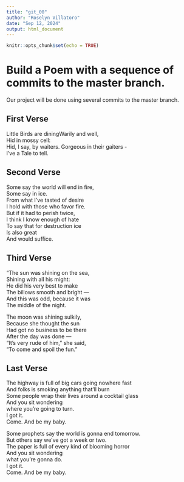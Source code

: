 ```yaml
---
title: "git_00"
author: "Roselyn Villatoro"
date: "Sep 12, 2024"
output: html_document
---
```


```r
knitr::opts_chunk$set(echo = TRUE)
```
# Build a Poem with a sequence of commits to the master branch.
Our project will be done using several commits to the master branch.
<!-- Do not modify or change any text in "!--" bracketed areas such as this --- these are instructions to
you, if you change any of this the git program will notice it and compromise your git merging strategy !-->

## First Verse 
<!--Put the first five lines of a poem by Lewis Carrol in this section!-->

Little Birds are diningWarily and well,  
Hid in mossy cell:  
Hid, I say, by waiters. 
Gorgeous in their gaiters -  
I've a Tale to tell.  

## Second Verse
<!--Put the first five lines of a poem by Robert Frost here!-->

Some say the world will end in fire,  
Some say in ice.  
From what I've tasted of desire  
I hold with those who favor fire.  
But if it had to perish twice,  
I think I know enough of hate  
To say that for destruction ice  
Is also great  
And would suffice.  

## Third Verse
<!--Put the first two verses of The Walrus and the Carpenter here!-->

"The sun was shining on the sea,  
      Shining with all his might:  
He did his very best to make  
      The billows smooth and bright —  
And this was odd, because it was  
      The middle of the night.   

The moon was shining sulkily,  
      Because she thought the sun  
Had got no business to be there   
      After the day was done —  
"It's very rude of him," she said,  
      "To come and spoil the fun."  

## Last Verse
<!--Put a short poem of your choice 8-20 lines,here!-->

The highway is full of big cars going nowhere fast  
And folks is smoking anything that’ll burn  
Some people wrap their lives around a cocktail glass  
And you sit wondering  
where you’re going to turn.  
I got it.  
Come. And be my baby.  

Some prophets say the world is gonna end tomorrow.  
But others say we’ve got a week or two.  
The paper is full of every kind of blooming horror  
And you sit wondering  
what you’re gonna do.  
I got it.  
Come. And be my baby.  
